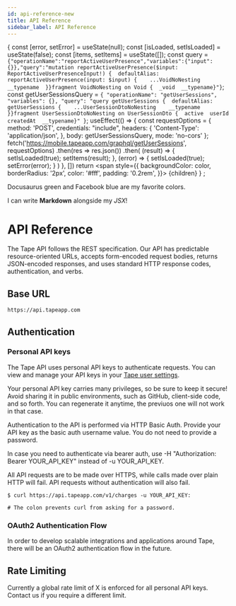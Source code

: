 ```yaml
---
id: api-reference-new
title: API Reference
sidebar_label: API Reference
---
```




{
  const [error, setError] = useState(null);
  const [isLoaded, setIsLoaded] = useState(false);
  const [items, setItems] = useState([]);
  const query = `{"operationName":"reportActiveUserPresence","variables":{"input":{}},"query":"mutation reportActiveUserPresence($input: ReportActiveUserPresenceInput!) {  defaultAlias: reportActiveUserPresence(input: $input) {    ...VoidNoNesting    __typename  }}fragment VoidNoNesting on Void {  _void  __typename}"}`;
  const getUserSessionsQuery = `{
  "operationName": "getUserSessions",
  "variables": {},
  "query": "query getUserSessions {  defaultAlias: getUserSessions {    ...UserSessionDtoNoNesting    __typename  }}fragment UserSessionDtoNoNesting on UserSessionDto {  active  userId  createdAt  __typename}"
}`;
  useEffect(() => {
    const requestOptions = {
        method: 'POST',
        credentials: "include",
        headers: { 'Content-Type': 'application/json', },
        body: getUserSessionsQuery,
        mode: 'no-cors'
    };
    fetch('https://mobile.tapeapp.com/graphql/getUserSessions', requestOptions)
      .then(res => res.json())
      .then(
        (result) => {
          setIsLoaded(true);
          setItems(result);
        },
        (error) => {
          setIsLoaded(true);
          setError(error);
        }
      )
  }, [])
return <span
    style={{
      backgroundColor: color,
      borderRadius: '2px',
      color: '#fff',
      padding: '0.2rem',
    }}>
    {children}
  </span>
}  ;

<MyComponent color="#25c2a0">Docusaurus green</MyComponent> and <MyComponent color="#1877F2">Facebook blue</MyComponent> are my favorite colors.

I can write **Markdown** alongside my _JSX_!

# API Reference
The Tape API follows the REST specification. Our API has predictable resource-oriented URLs, accepts form-encoded request bodies, returns JSON-encoded responses, and uses standard HTTP response codes, authentication, and verbs.

## Base URL

```
https://api.tapeapp.com
```

## Authentication

### Personal API keys

The Tape API uses personal API keys to authenticate requests. You can view and manage your API keys in your [Tape user settings](https://tapeapp.com/tape/(focus//root-modal:user-settings/profile)).

Your personal API key carries many privileges, so be sure to keep it secure! Avoid sharing it in public environments, such as GitHub, client-side code, and so forth. You can regenerate it anytime, the previuos one will not work in that case.

Authentication to the API is performed via HTTP Basic Auth. Provide your API key as the basic auth username value. You do not need to provide a password.

In case you need to authenticate via bearer auth, use -H "Authorization: Bearer YOUR_API_KEY" instead of -u YOUR_API_KEY.

All API requests are to be made over HTTPS, while calls made over plain HTTP will fail. API requests without authentication will also fail.

```
$ curl https://api.tapeapp.com/v1/charges -u YOUR_API_KEY:

# The colon prevents curl from asking for a password.
```

### OAuth2 Authentication Flow

In order to develop scalable integrations and applications around Tape, there will be an OAuth2 authentication flow in the future.

## Rate Limiting

Currently a global rate limit of X is enforced for all personal API keys. Contact us if you require a different limit.